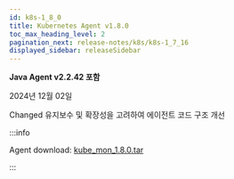 ```yaml
---
id: k8s-1_8_0
title: Kubernetes Agent v1.8.0
toc_max_heading_level: 2
pagination_next: release-notes/k8s/k8s-1_7_16
displayed_sidebar: releaseSidebar
---
```


**Java Agent v2.2.42 포함**

2024년 12월 02일

<Status priority='0'>Changed</Status> 유지보수 및 확장성을 고려하여 에이전트 코드 구조 개선

:::info

Agent download: [kube_mon_1.8.0.tar](https://repo.whatap.io/docker/kube_mon_1.8.0.tar)

:::